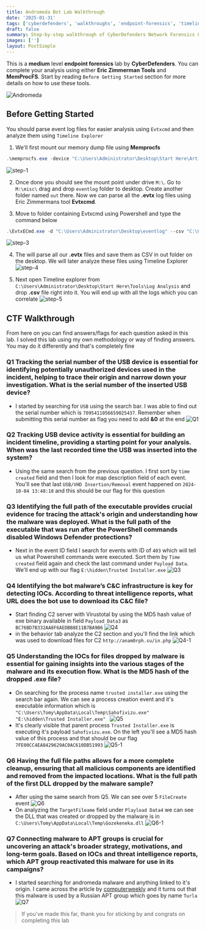 ```yaml
---
title: Andromeda Bot Lab Walkthrough
date: '2025-01-31'
tags: ['cyberdefenders', 'walkthroughs', 'endpoint-forensics', 'timeline-explorer', 'evtxcmd']
draft: false
summary: Step-by-step walkthrough of CyberDefenders Network Forensics Lab RCEMiner
images: ['']
layout: PostSimple
---
```


This is a **medium** level **endpoint forensics** lab by **CyberDefenders**. You can complete your analysis using either **Eric Zimmerman Tools** and **MemProcFS**. Start by reading `Before Getting Started` section for more details on how to use these tools.

![Andromeda](/static/images/Andromeda/background.png)

<TOCInline toc={props.toc} asDisclosure />

## Before Getting Started

You should parse event log files for easier analysis using `Evtxcmd` and then analyze them using `Timeline Explorer`

1. We'll first mount our memory dump file using **Memprocfs**

```powershell
.\memprocfs.exe -device "C:\Users\Administrator\Desktop\Start Here\Artifacts\memory.dmp" -forensic 2
```

![step-1](/static/images/Andromeda/step-1.png)

2. Once done you should see the mount point under drive `M:\`. Go to `M:\misc\` drag and drop `eventlog` folder to desktop. Create another folder named `out` there. Now we can parse all the **.evtx** log files using Eric Zimmermans tool **Evtxcmd**.

3. Move to folder containing Evtxcmd using Powershell and type the command below

```powershell
.\EvtxECmd.exe -d "C:\Users\Administrator\Desktop\eventlog" --csv "C:\Users\Administrator\Desktop\out"
```

![step-3](/static/images/Andromeda/step-3.png)

4. The will parse all our **.evtx** files and save them as CSV in out folder on the desktop. We will later analyze these files using Timeline Explorer ![step-4](/static/images/Andromeda/step-4.png)

5. Next open Timeline explorer from `C:\Users\Administrator\Desktop\Start Here\Tools\Log Analysis` and drop **.csv** file right into it. You will end up with all the logs which you can correlate ![step-5](/static/images/Andromeda/step-5.png)

## CTF Walkthrough

From here on you can find answers/flags for each question asked in this lab. I solved this lab using my own methodology or way of finding answers. You may do it differently and that's completely fine

### Q1 Tracking the serial number of the USB device is essential for identifying potentially unauthorized devices used in the incident, helping to trace their origin and narrow down your investigation. What is the serial number of the inserted USB device?

- I started by searching for `USB` using the search bar. I was able to find out the serial number which is `7095411056659025437`. Remember when submitting this serial number as flag you need to add **&0** at the end ![Q1](/static/images/Andromeda/Q1.png)

### Q2 Tracking USB device activity is essential for building an incident timeline, providing a starting point for your analysis. When was the last recorded time the USB was inserted into the system?

- Using the same search from the previous question. I first sort by `time created` field and then I look for map description field of each event. You'll see that last `USB/VHD Insertion/Removal` event happened on `2024-10-04 13:48:18` and this should be our flag for this question

### Q3 Identifying the full path of the executable provides crucial evidence for tracing the attack's origin and understanding how the malware was deployed. What is the full path of the executable that was run after the PowerShell commands disabled Windows Defender protections?

- Next in the event ID field I search for events with ID of `403` which will tell us what Powershell commands were executed. Sort them by `Time created` field again and check the last command under `Payload Data`. We'll end up with our flag  `E:\hidden\Trusted Installer.exe` ![Q3](/static/images/Andromeda/Q3.png)

### Q4 Identifying the bot malware’s C&C infrastructure is key for detecting IOCs. According to threat intelligence reports, what URL does the bot use to download its C&C file?

- Start finding C2 server with Virustotal by using the MD5 hash value of exe binary  available in field `Payload Data3` as `BC76BD7B332AA8F6AEDBB8E11B7BA9B6` ![Q4](/static/images/Andromeda/Q4.png)
- in the behavior tab analyze the C2 section and you'll find the link which was used to download files for C2 `http://anam0rph.su/in.php` ![Q4-1](/static/images/Andromeda/Q4-1.png)

### Q5 Understanding the IOCs for files dropped by malware is essential for gaining insights into the various stages of the malware and its execution flow. What is the MD5 hash of the dropped .exe file?

- On searching for the process name `trusted installer.exe` using the search bar again. We can see a process creation event and it's executable information which is `"C:\Users\Tomy\AppData\Local\Temp\Sahofivizu.exe" "E:\hidden\Trusted Installer.exe" ` ![Q5](/static/images/Andromeda/Q5.png)
- It's clearly visible that parent process `Trusted Installer.exe` is executing it's payload `Sahofivizu.exe`. On the left you'll see a MD5 hash value of this process and that should be our flag `7FE00CC4EA8429629AC0AC610DB51993` ![Q5-1](/static/images/Andromeda/Q5-1.png)

### Q6 Having the full file paths allows for a more complete cleanup, ensuring that all malicious components are identified and removed from the impacted locations. What is the full path of the first DLL dropped by the malware sample?

-  After using the same search from Q5. We can see over 5 `FileCreate` event ![Q6](/static/images/Andromeda/Q6.png)
- On analyzing the `TargetFileame` field under `Playload Data4` we can see the DLL that was created or dropped by the malware is in `C:\Users\Tomy\AppData\Local\Temp\Gozekeneka.dll` ![Q6-1](/static/images/Andromeda/Q6-1.png)

### Q7  Connecting malware to APT groups is crucial for uncovering an attack's broader strategy, motivations, and long-term goals. Based on IOCs and threat intelligence reports, which APT group reactivated this malware for use in its campaigns?

 - I started searching for andromeda malware and anything linked to it's origin. I came across the article by [computerweekly](https://www.computerweekly.com/news/252528934/Russias-Turla-falls-back-on-old-malware-C2-domains-to-avoid-detection) and it turns out that this malware is used by a Russian APT group which goes by name `Turla` ![Q7](/static/images/Andromeda/Q7.png)

 > If you've made this far, thank you for sticking by and congrats on completing this lab